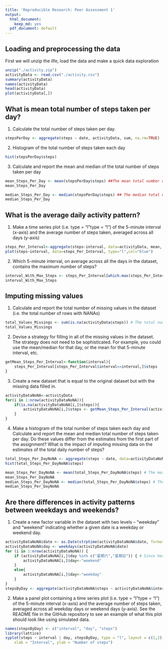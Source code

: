 ```yaml
---
title: 'Reproducible Research: Peer Assessment 1'
output:
  html_document:
    keep_md: yes
  pdf_document: default
---
```



## Loading and preprocessing the data

First we will unzip the ilfe, load the data and make a quick data exploration
```r
unzip("./activity.zip")
activityData <- read.csv("./activity.csv")
summary(activityData)
names(activityData)
head(activityData)
plot(activityData[,])
```


## What is mean total number of steps taken per day?

1. Calculate the total number of steps taken per day.

```r
stepsPerDay <- aggregate(steps ~ date, activityData, sum, na.rm=TRUE)
```

2. Histogram of the total number of steps taken each day

```r
hist(stepsPerDay$steps)
```

3. Calculate and report the mean and median of the total number of steps taken per day
```r
mean_Steps_Per_Day <- mean(stepsPerDay$steps) ##The mean total number of steps taken each day
mean_Steps_Per_Day

median_Steps_Per_Day <- median(stepsPerDay$steps) ## The median total number of steps taken each day
median_Steps_Per_Day
```


## What is the average daily activity pattern?

1. Make a time series plot (i.e. type = "l"\color{red}{\verb|type = "l"|}type = "l") of the 5-minute interval (x-axis) and the average number of steps taken, averaged across all days (y-axis)

```r
steps_Per_Interval<-aggregate(steps~interval, data=activityData, mean, na.rm=TRUE)
plot(steps~interval, data=steps_Per_Interval, type="l",col="blue")
```

2. Which 5-minute interval, on average across all the days in the dataset, contains the maximum number of steps?

```r
interval_With_Max_Steps <- steps_Per_Interval[which.max(steps_Per_Interval$steps),]$interval
interval_With_Max_Steps
```

## Imputing missing values

1. Calculate and report the total number of missing values in the dataset (i.e. the total number of rows with NA\color{red}{\verb|NA|}NAs)

```r
total_Values_Missings <- sum(is.na(activityData$steps)) # The total number of missing values
total_Values_Missings
```

2. Devise a strategy for filling in all of the missing values in the dataset. The strategy does not need to be sophisticated. For example, you could use the mean/median for that day, or the mean for that 5-minute interval, etc.

```r
getMean_Steps_Per_Interval<-function(interval){
    steps_Per_Interval[steps_Per_Interval$interval==interval,]$steps
}
```

3. Create a new dataset that is equal to the original dataset but with the missing data filled in.

```r
activityDataNoNA<-activityData
for(i in 1:nrow(activityDataNoNA)){
    if(is.na(activityDataNoNA[i,]$steps)){
        activityDataNoNA[i,]$steps <- getMean_Steps_Per_Interval(activityDataNoNA[i,]$interval)
    }
}
```

4. Make a histogram of the total number of steps taken each day and Calculate and report the mean and median total number of steps taken per day. Do these values differ from the estimates from the first part of the assignment? What is the impact of imputing missing data on the estimates of the total daily number of steps?

```r
total_Steps_Per_DayNoNA <- aggregate(steps ~ date, data=activityDataNoNA, sum)
hist(total_Steps_Per_DayNoNA$steps)
```
```r
mean_Steps_Per_DayNoNA <- mean(total_Steps_Per_DayNoNA$steps) # The mean total number of steps taken each day with no missing values
mean_Steps_Per_DayNoNA
median_Steps_Per_DayNoNA <- median(total_Steps_Per_DayNoNA$steps) # The median total number of steps taken each day with no missing values
median_Steps_Per_DayNoNA
```

## Are there differences in activity patterns between weekdays and weekends?

1. Create a new factor variable in the dataset with two levels – “weekday” and “weekend” indicating whether a given date is a weekday or weekend day.

```r
activityDataNoNA$date <- as.Date(strptime(activityDataNoNA$date, format="%Y-%m-%d"))
activityDataNoNA$day <- weekdays(activityDataNoNA$date)
for (i in 1:nrow(activityDataNoNA)) {
    if (activityDataNoNA[i,]$day %in% c("星期六","星期日")) { # Since here I am using the Chinese Virsion, so the weekdays are automaticlly changed into Chinese. So if you are going to test it, please change the conditions back to your origin language.
        activityDataNoNA[i,]$day<-"weekend"
    }
    else{
        activityDataNoNA[i,]$day<-"weekday"
    }
}
stepsByDay <- aggregate(activityDataNoNA$steps ~ activityDataNoNA$interval + activityDataNoNA$day, activityDataNoNA, mean)
```

2. Make a panel plot containing a time series plot (i.e. type = "l"\color{red}{\verb|type = "l"|}type = "l") of the 5-minute interval (x-axis) and the average number of steps taken, averaged across all weekday days or weekend days (y-axis). See the README file in the GitHub repository to see an example of what this plot should look like using simulated data.

```r
names(stepsByDay) <- c("interval", "day", "steps")
library(lattice)
xyplot(steps ~ interval | day, stepsByDay, type = "l", layout = c(1,2), 
    xlab = "Interval", ylab = "Number of steps")
```
